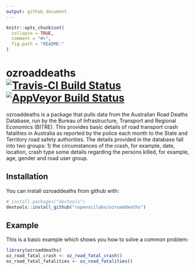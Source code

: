 ```yaml
---
output: github_document
---
```


<!-- README.md is generated from README.Rmd. Please edit that file -->

```r
knitr::opts_chunk$set(
  collapse = TRUE,
  comment = "#>",
  fig.path = "README-"
)
```


# ozroaddeaths [![Travis-CI Build Status](https://travis-ci.org/ropenscilabs/ozroaddeaths.svg?branch=master)](https://travis-ci.org/ropenscilabs/ozroaddeaths) [![AppVeyor Build Status](https://ci.appveyor.com/api/projects/status/github/ropenscilabs/ozroaddeaths?branch=master&svg=true)](https://ci.appveyor.com/project/ropenscilabs/ozroaddeaths)


ozroaddeaths is a package that pulls data from the Australian Road 
    Deaths Database, run by the Bureau of Infrastructure, Transport and Regional
    Economics (BITRE). This provides basic details of road transport crash
    fatalities in Australia as reported by the police each month to the State
    and Territory road safety authorities. The details provided in the
    database fall into two groups: 1) the circumstances of the crash, for
    example, date, location, crash type some details regarding the persons
    killed, for example, age, gender and road user group.

## Installation

You can install ozroaddeaths from github with:

```r
# install.packages("devtools")
devtools::install_github("ropenscilabs/ozroaddeaths")
```

## Example

This is a basic example which shows you how to solve a common problem:


```r
library(ozroaddeaths)
oz_road_fatal_crash <- oz_road_fatal_crash()
oz_road_fatal_fatalities <- oz_road_fatalities()
```
